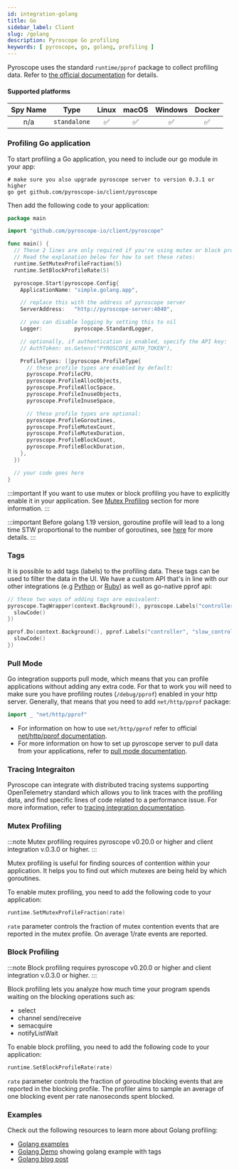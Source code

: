 ```yaml
---
id: integration-golang
title: Go
sidebar_label: Client
slug: /golang
description: Pyroscope Go profiling
keywords: [ pyroscope, go, golang, profiling ]
---
```


Pyroscope uses the standard `runtime/pprof` package to collect profiling data. Refer to
[the official documentation](https://golang.org/doc/diagnostics#profiling) for details.


#### Supported platforms

| Spy Name     | Type         | Linux | macOS | Windows | Docker |
|:------------:|:------------:|:-----:|:-----:|:-------:|:------:|
| n/a          | `standalone` |   ✅  |   ✅  |    ✅   |   ✅   |


### Profiling Go application

To start profiling a Go application, you need to include our go module in your app:
```
# make sure you also upgrade pyroscope server to version 0.3.1 or higher
go get github.com/pyroscope-io/client/pyroscope
```

Then add the following code to your application:

```go
package main

import "github.com/pyroscope-io/client/pyroscope"

func main() {
  // These 2 lines are only required if you're using mutex or block profiling
  // Read the explanation below for how to set these rates:
  runtime.SetMutexProfileFraction(5)
  runtime.SetBlockProfileRate(5)

  pyroscope.Start(pyroscope.Config{
    ApplicationName: "simple.golang.app",

    // replace this with the address of pyroscope server
    ServerAddress:   "http://pyroscope-server:4040",

    // you can disable logging by setting this to nil
    Logger:          pyroscope.StandardLogger,

    // optionally, if authentication is enabled, specify the API key:
    // AuthToken: os.Getenv("PYROSCOPE_AUTH_TOKEN"),

    ProfileTypes: []pyroscope.ProfileType{
      // these profile types are enabled by default:
      pyroscope.ProfileCPU,
      pyroscope.ProfileAllocObjects,
      pyroscope.ProfileAllocSpace,
      pyroscope.ProfileInuseObjects,
      pyroscope.ProfileInuseSpace,

      // these profile types are optional:
      pyroscope.ProfileGoroutines,
      pyroscope.ProfileMutexCount,
      pyroscope.ProfileMutexDuration,
      pyroscope.ProfileBlockCount,
      pyroscope.ProfileBlockDuration,
    },
  })

  // your code goes here
}
```

:::important
If you want to use mutex or block profiling you have to explicitly enable it in your application. See [Mutex Profiling](#mutex-profiling) section for more information.
:::

:::important
Before golang 1.19 version, goroutine profile will lead to a long time STW proportional to the number of goroutines, see [here](https://github.com/golang/go/issues/33250) for more details. 
:::

### Tags

It is possible to add tags (labels) to the profiling data. These tags can be used to filter the data in the UI. We have a custom API that's in line with our other integrations (e.g [Python](/docs/python) or [Ruby](/docs/ruby)) as well as go-native pprof api:

```go
// these two ways of adding tags are equivalent:
pyroscope.TagWrapper(context.Background(), pyroscope.Labels("controller", "slow_controller"), func(c context.Context) {
  slowCode()
})

pprof.Do(context.Background(), pprof.Labels("controller", "slow_controller"), func(c context.Context) {
  slowCode()
})
```



### Pull Mode

Go integration supports pull mode, which means that you can profile applications without adding any extra code. For that to work you will need to make sure you have profiling routes (`/debug/pprof`) enabled in your http server. Generally, that means that you need to add `net/http/pprof` package:
```go
import _ "net/http/pprof"
```


* For information on how to use `net/http/pprof` refer to official [net/http/pprof documentation](https://pkg.go.dev/net/http/pprof).
* For more information on how to set up pyroscope server to pull data from your applications, refer to [pull mode documentation](/docs/golang-pull-mode).

### Tracing Integraiton

Pyroscope can integrate with distributed tracing systems supporting OpenTelemetry standard which allows you to link
traces with the profiling data, and find specific lines of code related to a performance issue. For more information,
refer to [tracing integration documentation](/docs/golang-tracing).

### Mutex Profiling

:::note
Mutex profiling requires pyroscope v0.20.0 or higher and client integration v.0.3.0 or higher.
:::

Mutex profiling is useful for finding sources of contention within your application. It helps you to find out which mutexes are being held by which goroutines.

To enable mutex profiling, you need to add the following code to your application:
```go
runtime.SetMutexProfileFraction(rate)
```

`rate` parameter controls the fraction of mutex contention events that are reported in the mutex profile. On average 1/rate events are reported.


### Block Profiling

:::note
Block profiling requires pyroscope v0.20.0 or higher and client integration v.0.3.0 or higher.
:::

Block profiling lets you analyze how much time your program spends waiting on the blocking operations such as:
* select
* channel send/receive
* semacquire
* notifyListWait

To enable block profiling, you need to add the following code to your application:
```go
runtime.SetBlockProfileRate(rate)
```

`rate` parameter controls the fraction of goroutine blocking events that are reported in the blocking profile. The profiler aims to sample an average of one blocking event per rate nanoseconds spent blocked.

### Examples

Check out the following resources to learn more about Golang profiling:
- [Golang examples](https://github.com/pyroscope-io/pyroscope/tree/main/examples/golang-push)
- [Golang Demo](https://demo.pyroscope.io/?query=rideshare-app-golang.cpu%7B%7D) showing golang example with tags
- [Golang blog post](/blog/profiling-go-apps-with-pyroscope)

<Flamegraph profileData={GolangNative}></Flamegraph>

